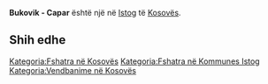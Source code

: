 {{Fshat në 
 | Emri                = Bukovik - Capar
 | EmriAlt                = 
 | NAME_SHORT_FORM=      
 | NAME_GENERIC=      
 | NAME_SORT_NAME_RO=      BUKOVIKCAPAR
 | FULL_NAME_RO = Bukovik - Capar
 | FULL_NAME_ND_RO=Bukovik - Capar
 | SORT_NAME_RG=BUKOVIKCAPAR
 | FULL_NAME_RG=Bukovik - Capar
 | FULL_NAME_ND_RG=Bukovik - Capar
 | SRP_NAME_SHORT_FORM=      
 | SRP_NAME_GENERIC=      
 | SRP_NAME_SORT_NAME_RO=      
 | SRP_FULL_NAME_RO = 
 | SRP_FULL_NAME_ND_RO=
 | SRP_SORT_NAME_RG=
 | SRP_FULL_NAME_RG=
 | SRP_FULL_NAME_ND_RG=
 | Emri (Rasa dhanore) = 
 | Figura              = 
 | Shteti              = Kosovo
 | Komuna              = Istog
 | Kodi postar         = 
 | Sipërfaqja          = 

 | Popullsia           = 

 | Regj. i popullsisë  = 
 | Dend. e popullsisë  = 
 | Faqja zyrtare       = 
 <!--- Koordinatat ----> 
 | Gjerësia            = 42.454444
 | Gjatësia            = 21.561389
 | Lartësia            = 
}}
'''Bukovik - Capar''' është një [[]] në [[Istog]] të [[Kosovës]].

<!-- == Gjeografia == -->
<!-- == Historia == -->
<!-- == Demografia == -->
== Shih edhe ==
{{Komuna Istog}}
{{Kosovo-Administrata-Cung}}

[[Kategoria:Fshatra në Kosovës]]
[[Kategoria:Fshatra në Kommunes Istog]]
[[Kategoria:Vendbanime në Kosovës]]